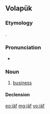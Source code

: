 {{also|jaf|jàf}}
==Volapük==

===Etymology===
{{borrowing|vo|de|Geschäft||business}}.

===Pronunciation===
* {{IPA|/ʃɛf/|lang=vo}}

===Noun===
{{vo-noun}}

# [[business]]

====Declension====
{{vo-decl-noun}}

[[eo:jäf]]
[[mg:jäf]]
[[vo:jäf]]